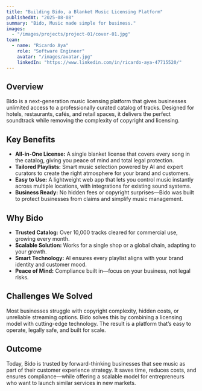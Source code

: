 ```yaml
---
title: "Building Bido, a Blanket Music Licensing Platform"
publishedAt: "2025-08-08"
summary: "Bido, Music made simple for business."
images:
  - "/images/projects/project-01/cover-01.jpg"
team:
  - name: "Ricardo Aya"
    role: "Software Engineer"
    avatar: "/images/avatar.jpg"
    linkedIn: "https://www.linkedin.com/in/ricardo-aya-47715520/"
---
```


## Overview

Bido is a next-generation music licensing platform that gives businesses unlimited access to
a professionally curated catalog of tracks. Designed for hotels, restaurants, cafés, and
retail spaces, it delivers the perfect soundtrack while removing the complexity of copyright
and licensing.

## Key Benefits

- **All-in-One License:** A single blanket license that covers every song in the catalog, giving you peace of mind and total legal protection.
- **Tailored Playlists:** Smart music selection powered by AI and expert curators to create the right atmosphere for your brand and customers.
- **Easy to Use:** A lightweight web app that lets you control music instantly across multiple locations, with integrations for existing sound systems.
- **Business Ready:** No hidden fees or copyright surprises—Bido was built to protect businesses from claims and simplify music management.

## Why Bido

- **Trusted Catalog:** Over 10,000 tracks cleared for commercial use, growing every month.
- **Scalable Solution:** Works for a single shop or a global chain, adapting to your growth.
- **Smart Technology:** AI ensures every playlist aligns with your brand identity and customer mood.
- **Peace of Mind:** Compliance built in—focus on your business, not legal risks.


## Challenges We Solved

Most businesses struggle with copyright complexity, hidden costs, or unreliable streaming options. Bido solves this by combining a 
licensing model with cutting-edge technology. The result is a platform that’s easy to operate, legally safe, and built for scale.

## Outcome

Today, Bido is trusted by forward-thinking businesses that see music as part of their customer
experience strategy. It saves time, reduces costs, and ensures compliance—while offering a
scalable model for entrepreneurs who want to launch similar services in new markets.
